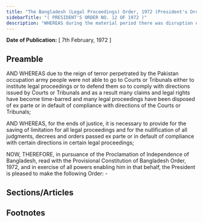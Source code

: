 ```yaml
---
title: "The Bangladesh (Legal Proceedings) Order, 1972 (President's Order)"
sidebarTitle: "( PRESIDENT'S ORDER NO. 12 OF 1972 )"
description: "WHEREAS during the material period there was disruption of normal life and activities throughout Bangladesh;"
---
```


**Date of Publication:** [ 7th February, 1972 ]

## Preamble

AND WHEREAS due to the reign of terror perpetrated by the Pakistan occupation army people were not able to go to Courts or Tribunals either to institute legal proceedings or to defend them so to comply with directions issued by Courts or Tribunals and as a result many claims and legal rights have become time-barred and many legal proceedings have been disposed of ex parte or in default of compliance with directions of the Courts or Tribunals;

AND WHEREAS, for the ends of justice, it is necessary to provide for the saving of limitation for all legal proceedings and for the nullification of all judgments, decrees and orders passed ex parte or in default of compliance with certain directions in certain legal proceedings;

NOW, THEREFORE, in pursuance of the Proclamation of Independence of Bangladesh, read with the Provisional Constitution of Bangladesh Order, 1972, and in exercise of all powers enabling him in that behalf, the President is pleased to make the following Order: -

## Sections/Articles

## Footnotes
